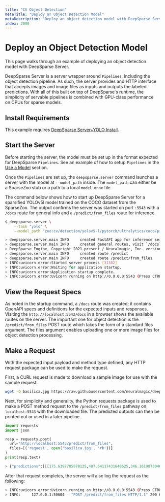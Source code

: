 ```yaml
---
title: "CV Object Detection"
metaTitle: "Deploy an Object Detection Model"
metaDescription: "Deploy an object detection model with DeepSparse Server for easier, faster, and cheaper inference on CPUs"
index: 2000
---
```


# Deploy an Object Detection Model

This page walks through an example of deploying an object detection model with DeepSparse Server.

DeepSparse Server is a server wrapper around `Pipelines`, including the object detection pipeline. As such,
the server provides and HTTP interface that accepts images and image files as inputs and outputs the labeled predictions.
With all of this built on top of DeepSparse's runtime, the simplicity of servable pipelines is combined with GPU-class performance on CPUs for sparse models.

## Install Requirements

This example requires [DeepSparse Server+YOLO Install](/get-started/install/deepsparse).

## Start the Server

Before starting the server, the model must be set up in the format expected for DeepSparse `Pipelines`.
See an example of how to setup `Pipelines` in the [Use a Model](../../use-a-model) section.

Once the `Pipelines` are set up, the `deepsparse.server` command launches a server with the model at `--model_path` inside. The `model_path` can either
be a SparseZoo stub or a path to a local `model.onnx` file.

The command below shows how to start up DeepSparse Server for a sparsified YOLOv5l model trained on the COCO dataset from the SparseZoo.
The output confirms the server was started on port `:5543` with a `/docs` route for general info and a `/predict/from_files` route for inference.

```bash
$ deepsparse.server \
    --task "yolo" \
    --model_path "zoo:cv/detection/yolov5-l/pytorch/ultralytics/coco/pruned_quant-aggressive_95"

> deepsparse.server.main INFO     created FastAPI app for inference serving
> deepsparse.server.main INFO     created general routes, visit `/docs` to view available
> DeepSparse Engine, Copyright 2021-present / Neuralmagic, Inc. version: 1.1.0 COMMUNITY EDITION (a436ca67) (release) (optimized) (system=avx512_vnni, binary=avx512)
> deepsparse.server.main INFO     created route /predict
> deepsparse.server.main INFO     created route /predict/from_files
> INFO:uvicorn.error:Started server process [31382]
> INFO:uvicorn.error:Waiting for application startup.
> INFO:uvicorn.error:Application startup complete.
> INFO:uvicorn.error:Uvicorn running on http://0.0.0.0:5543 (Press CTRL+C to quit)
```

## View the Request Specs

As noted in the startup command, a `/docs` route was created; it contains OpenAPI specs and definitions for the expected inputs and responses.
Visiting the `http://localhost:5543/docs` in a browser shows the available routes on the server.
The important one for object detection is the `/predict/from_files` POST route which takes the form of a standard files argument.
The files argument enables uploading one or more image files for object detection processing.

## Make a Request

With the expected input payload and method type defined, any HTTP request package can be used to make the request.

First, a CURL request is made to download a sample image for use with the sample request.

```bash
wget -O basilica.jpg https://raw.githubusercontent.com/neuralmagic/deepsparse/main/src/deepsparse/yolo/sample_images/basilica.jpg
```

Next, for simplicity and generality, the Python requests package is used to make a POST method request to the `/predict/from_files` pathway on `localhost:5543` with the downloaded file.
The predicted outputs can then be printed out or used in a later pipeline.

```python
import requests
import json

resp = requests.post(
  url="http://localhost:5543/predict/from_files",
  files=[('request', open('basilica.jpg', 'rb'))]
)
print(resp.text)

> {"predictions":[[[175.6397705078125,487.64117431640625,346.1619873046875,616.2821655273438,0.8640249371528625,3.0],...
```

After that request completes, the server will also log the request as the following:

```bash
> INFO:uvicorn.error:Uvicorn running on http://0.0.0.0:5543 (Press CTRL+C to quit)
> INFO:     127.0.0.1:50604 - "POST /predict/from_files HTTP/1.1" 200 OK
```
